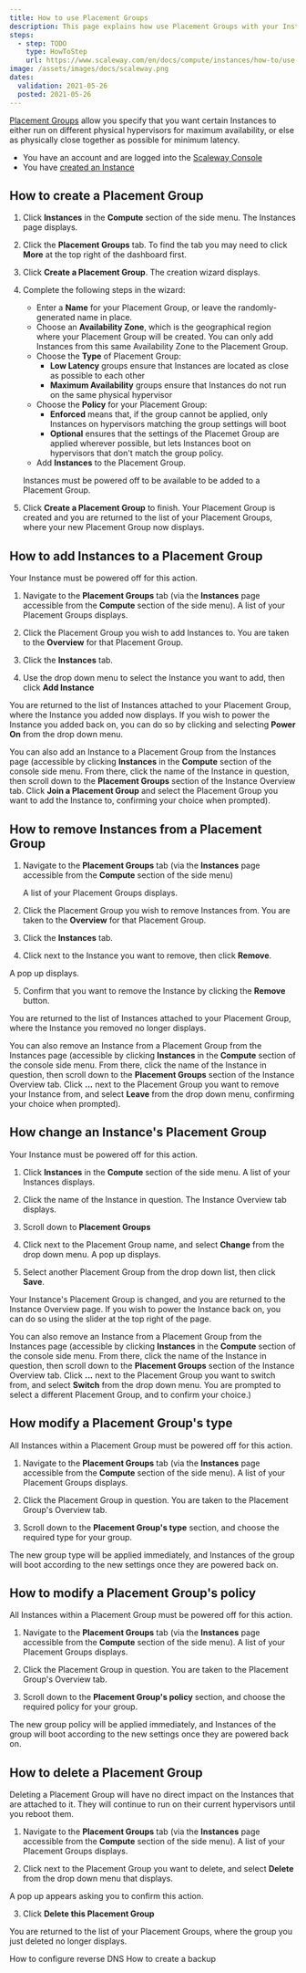 ```yaml
---
title: How to use Placement Groups
description: This page explains how use Placement Groups with your Instances
steps:
  - step: TODO
    type: HowToStep
    url: https://www.scaleway.com/en/docs/compute/instances/how-to/use-placement-groups
image: /assets/images/docs/scaleway.png
dates:
  validation: 2021-05-26
  posted: 2021-05-26
---
```


[Placement Groups](/compute/instances/concepts#placement-groups) allow you specify that you want certain Instances to either run on different physical hypervisors for maximum availability, or else as physically close together as possible for minimum latency.

<Message type="requirement">

  - You have an account and are logged into the [Scaleway Console](https://console.scaleway.com)
  - You have [created an Instance](/compute/instances/how-to/create-an-instance)

</Message>

## How to create a Placement Group

1. Click **Instances** in the **Compute** section of the side menu. The Instances page displays.

    <Lightbox src="scaleway-placement-groups-more.png" alt=""/>

2. Click the **Placement Groups** tab. To find the tab you may need to click **More**  at the top right of the dashboard first.

    <Lightbox src="scaleway-placement-groups-create.png" alt=""/>

3. Click **Create a Placement Group**. The creation wizard displays.

4. Complete the following steps in the wizard: 

    - Enter a **Name** for your Placement Group, or leave the randomly-generated name in place. 
    - Choose an **Availability Zone**, which is the geographical region where your Placement Group will be created. You can only add Instances from this  same Availability Zone to the Placement Group.
    - Choose the **Type** of Placement Group:
      - **Low Latency** groups ensure that Instances are located as close as possible to each other
      - **Maximum Availability** groups ensure that Instances do not run on the same physical hypervisor 
    - Choose the **Policy** for your Placement Group:
      - **Enforced** means that, if the group cannot be applied, only Instances on hypervisors matching the group settings will boot
      - **Optional** ensures that the settings of the Placemet Group are applied wherever possible, but lets Instances boot on hypervisors that don't match the group policy.
    - Add **Instances** to the Placement Group. 

    <Message type="important">

    Instances must be powered off to be available to be added to a Placement Group.

    </Message>

5. Click **Create a Placement Group** to finish. Your Placement Group is created and you are returned to the list of your Placement Groups, where your new Placement Group now displays.

## How to add Instances to a Placement Group

<Message type="important">

  Your Instance must be powered off for this action.

</Message>

1. Navigate to the **Placement Groups** tab (via the **Instances** page accessible from the **Compute** section of the side menu). A list of your Placement Groups displays.

2. Click the Placement Group you wish to add Instances to. You are taken to the **Overview** for that Placement Group.

3. Click the **Instances** tab.

  <Lightbox src="scaleway-placement-grp-add-instance.png" alt=""/>

4. Use the drop down menu to select the Instance you want to add, then click **Add Instance**

You are returned to the list of Instances attached to your Placement Group, where the Instance you added now displays. If you wish to power the Instance you added back on, you can do so by clicking <Icon name="more" /> and selecting **Power On** from the drop down menu.

  <Message type="tip">

  You can also add an Instance to a Placement Group from the Instances page (accessible by clicking **Instances** in the **Compute** section of the console side menu. From there, click the name of the Instance in question, then scroll down to the **Placement Groups** section of the Instance Overview tab. Click **Join a Placement Group** and select the Placement Group you want to add the Instance to, confirming your choice when prompted).

  </Message>

## How to remove Instances from a Placement Group

1. Navigate to the **Placement Groups** tab (via the **Instances** page accessible from the **Compute** section of the side menu)

    A list of your Placement Groups displays.

2. Click the Placement Group you wish to remove Instances from. You are taken to the **Overview** for that Placement Group.

3. Click the **Instances** tab.

  <Lightbox src="scaleway-placement-grp-remove-instance.png" alt=""/>

4. Click <Icon name="more" /> next to the Instance you want to remove, then click **Remove**. 

  <Lightbox src="scaleway-placement-grp-remove-instance.png" alt=""/>
    
  A pop up displays.

5. Confirm that you want to remove the Instance by clicking the **Remove** button.

You are returned to the list of Instances attached to your Placement Group, where the Instance you removed no longer displays.

<Message type="tip">

  You can also remove an Instance from a Placement Group from the Instances page (accessible by clicking **Instances** in the **Compute** section of the console side menu. From there, click the name of the Instance in question, then scroll down to the **Placement Groups** section of the Instance Overview tab. Click **...** next to the Placement Group you want to remove your Instance from, and select **Leave** from the drop down menu, confirming your choice when prompted).

</Message>

## How change an Instance's Placement Group

<Message type="important">

Your Instance must be powered off for this action.

</Message>

1. Click **Instances** in the **Compute** section of the side menu. A list of your Instances displays.

2. Click the name of the Instance in question. The Instance Overview tab displays.

3. Scroll down to **Placement Groups**

    <Lightbox src="scaleway-change-placement-group.png" alt=""/>

4. Click <Icon name="more" /> next to the Placement Group name, and select **Change** from the drop down menu. A pop up displays.

5. Select another Placement Group from the drop down list, then click **Save**.

Your Instance's Placement Group is changed, and you are returned to the Instance Overview page. If you wish to power the Instance back on, you can do so using the slider at the top right of the page.

<Message type="tip">

  You can also remove an Instance from a Placement Group from the Instances page (accessible by clicking **Instances** in the **Compute** section of the console side menu. From there, click the name of the Instance in question, then scroll down to the **Placement Groups** section of the Instance Overview tab. Click **...** next to the Placement Group you want to switch from, and select **Switch** from the drop down menu. You are prompted to select a different Placement Group, and to confirm your choice.)

</Message>

## How modify a Placement Group's type

<Message type="important">

  All Instances within a Placement Group must be powered off for this action.

</Message>

1. Navigate to the **Placement Groups** tab (via the **Instances** page accessible from the **Compute** section of the side menu). A list of your Placement Groups displays.

2. Click the Placement Group in question. You are taken to the Placement Group's Overview tab.

3. Scroll down to the **Placement Group's type** section, and choose the required type for your group.

    <Lightbox src="scaleway-change-placementgroup-type.png" alt=""/>

The new group type will be applied immediately, and Instances of the group will boot according to the new settings once they are powered back on.

## How to modify a Placement Group's policy

<Message type="important">

All Instances within a Placement Group must be powered off for this action.

</Message>

1. Navigate to the **Placement Groups** tab (via the **Instances** page accessible from the **Compute** section of the side menu). A list of your Placement Groups displays.

2. Click the Placement Group in question. You are taken to the Placement Group's Overview tab.

3. Scroll down to the **Placement Group's policy** section, and choose the required policy for your group.

  <Lightbox src="scaleway-change-placementgroup-policy.png" alt=""/>

The new group policy will be applied immediately, and Instances of the group will boot according to the new settings once they are powered back on.

## How to delete a Placement Group

Deleting a Placement Group will have no direct impact on the Instances that are attached to it. They will continue to run on their current hypervisors until you reboot them.

1. Navigate to the **Placement Groups** tab (via the **Instances** page accessible from the **Compute** section of the side menu). A  list of your Placement Groups displays.

2. Click <Icon name="more" /> next to the Placement Group you want to delete, and select **Delete** from the drop down menu that displays.

  <Lightbox src="scaleway-delete-placement-group.png" alt=""/>
    
  A pop up appears asking you to confirm this action.

3. Click **Delete this Placement Group**

You are returned to the list of your Placement Groups, where the group you just deleted no longer displays.

<Navigation title="See Also">
  <PreviousButton to="/compute/instances/how-to/configure-reverse-dns/">How to configure reverse DNS</PreviousButton>
  <NextButton to="/compute/instances/how-to/create-a-backup/">How to create a backup</NextButton>
</Navigation>
